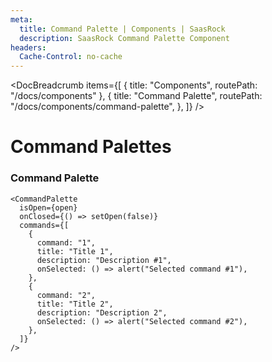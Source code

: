 ```yaml
---
meta:
  title: Command Palette | Components | SaasRock
  description: SaasRock Command Palette Component
headers:
  Cache-Control: no-cache
---
```



<DocBreadcrumb
  items={[
    { title: "Components", routePath: "/docs/components" },
    {
      title: "Command Palette",
      routePath: "/docs/components/command-palette",
    },
  ]}
/>

# Command Palettes


### Command Palette

<PreviewCommandPalettes />

```tsx
<CommandPalette
  isOpen={open}
  onClosed={() => setOpen(false)}
  commands={[
    {
      command: "1",
      title: "Title 1",
      description: "Description #1",
      onSelected: () => alert("Selected command #1"),
    },
    {
      command: "2",
      title: "Title 2",
      description: "Description 2",
      onSelected: () => alert("Selected command #2"),
    },
  ]}
/>
```
